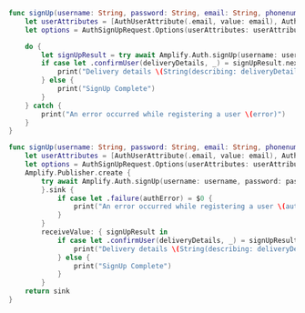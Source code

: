 <BlockSwitcher>

<Block name="Async/Await">

```swift
func signUp(username: String, password: String, email: String, phonenumber: String) async {
    let userAttributes = [AuthUserAttribute(.email, value: email), AuthUserAttribute(.phoneNumber, value: phonenumber)]
    let options = AuthSignUpRequest.Options(userAttributes: userAttributes)

    do {
        let signUpResult = try await Amplify.Auth.signUp(username: username, password: password, options: options)
        if case let .confirmUser(deliveryDetails, _) = signUpResult.nextStep {
            print("Delivery details \(String(describing: deliveryDetails))")
        } else {
            print("SignUp Complete")
        }
    } catch {
        print("An error occurred while registering a user \(error)")
    }
}
```

</Block>

<Block name="Combine">

```swift
func signUp(username: String, password: String, email: String, phonenumber: String) -> AnyCancellable {
    let userAttributes = [AuthUserAttribute(.email, value: email), AuthUserAttribute(.phoneNumber, value: phonenumber)]
    let options = AuthSignUpRequest.Options(userAttributes: userAttributes)
    Amplify.Publisher.create {
        try await Amplify.Auth.signUp(username: username, password: password, options: options)
        }.sink {
            if case let .failure(authError) = $0 {
                print("An error occurred while registering a user \(authError)")
            }
        }
        receiveValue: { signUpResult in
            if case let .confirmUser(deliveryDetails, _) = signUpResult.nextStep {
                print("Delivery details \(String(describing: deliveryDetails))")
            } else {
                print("SignUp Complete")
            }
        }
    return sink
}
```

</Block>

</BlockSwitcher>
